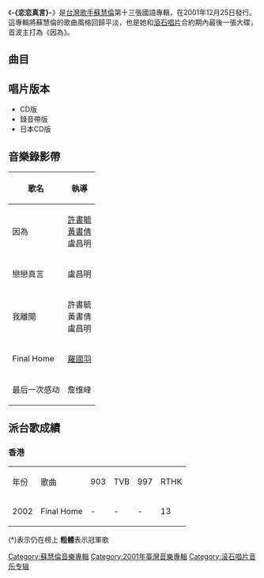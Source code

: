 {{noteTA
|T=zh-hant:恋恋真言; zh-hans:恋恋真言;
}}
{{Album infobox | <!-- See Wikipedia:WikiProject_Albums -->
|  Name        = -{恋恋真言}-
|  Type        = 專輯
|  Artist      = [[蘇慧倫|蘇慧倫]]
|  Cover       = 蘇慧倫 恋恋真言.jpg
|  Released    = 2001年12月25日
|  Recorded    = 2000年－2001年
|  Genre       = [[國語流行音樂|國語流行音樂]]
|  Length      = 41:04
|  Label       = [[滾石唱片|滾石唱片]]
|  Number      = 
|  Producer    = 見[[#曲目|曲目列表]]
|  Last album  = [[懶人日記|懶人日記]]<br>（1999年）
|  This album  = '''-{恋恋真言}-'''<br>（2001年）
|  Next album  = [[蘇情時間：1990～2002全經典|蘇情時間：1990～2002全經典]]<br>（2002年）
}}
《'''-{恋恋真言}-'''》是[[台灣|台灣]][[歌手|歌手]][[蘇慧倫|蘇慧倫]]第十三張國語專輯，在2001年12月25日發行。這專輯將蘇慧倫的歌曲風格回歸平淡，也是她和[[滾石唱片|滾石唱片]]合約期內最後一張大碟，首波主打為《因為》。

==曲目==
{{Tracklist
| total_length = 41:04

| title1 = 因為
| note1 = 
| longnote1 = 第一主打
| music1 = [[盧昌明|盧昌明]]
| lyrics1 = 盧昌明
| arranger1 = [[Laurence_Juber|Laurence Juber]]
| producer1 = [[王治平|王治平]]<br>盧昌明
| length1 = 3:46

| title2 = 戀戀真言
| note2 = 
| longnote2 = 第二主打
| music2 = 盧昌明
| lyrics2 = 盧昌明
| arranger2 = 王治平
| producer2 = 王治平<br>盧昌明
| length2 = 3:34

| title3 = Final Home
| note3 = 
| longnote3 = 第四主打
| music3 = [[林暐哲|林暐哲]]
| lyrics3 = 林暐哲
| arranger3 = 林暐哲
| producer3 = 林暐哲
| length3 = 5:07

| title4 = 我離開
| note4 = 
| longnote4 = 第三主打
| music4 = [[蘇慧倫|蘇慧倫]]<br>[[劉思偉|劉思偉]]
| lyrics4 = 蘇慧倫
| arranger4 = [[呂聖斐|呂聖斐]]
| producer4 = 林暐哲
| length4 = 5:13

| title5 = Dying
| note5 = 
| longnote5 = 
| music5 = 盧昌明
| lyrics5 = 盧昌明
| arranger5 = 王治平
| producer5 = 王治平<br>盧昌明
| length5 = 4:03

| title6 = 最後一次感動
| note6 = 
| longnote6 = 電影《[[心戀|心戀]]》插曲
| music6 = [[李欣芸|李欣芸]]
| lyrics6 = 盧昌明
| arranger6 = 李欣芸
| producer6 = 林暐哲
| length6 = 4:22

| title7 = 錯覺
| note7 = 
| longnote7 = 
| music7 = [[Jrb|Jrb]]
| lyrics7 = Jrb
| arranger7 = 林暐哲<br>[[徐千秀|徐千秀]]<br>[[蔡坤奇|蔡坤奇]]<br>[[任柏璋|任柏璋]]
| producer7 = 林暐哲
| length7 = 4:03

| title8 = 太快
| note8 = 
| longnote8 = 
| music8 = [[大熊|大熊]]
| lyrics8 = [[大熊|大熊]]
| arranger8 = 林暐哲<br>徐千秀<br>蔡坤奇<br>任柏璋
| producer8 = 林暐哲
| length8 = 3:48

| title9 = 秋天的海
| note9 = 
| longnote9 = 电视剧《[[追梦|追梦]]》片头曲
| music9 = [[周傳雄|周傳雄]]
| lyrics9 = [[姚謙|姚謙]]
| arranger9 = [[李雨寰|李雨寰]]
| producer9 = 李雨寰
| length9 = 4:10

| title10 = 和雨跳舞
| note10 =  
| longnote10 = 重唱1992年歌曲
| music10 = [[陳冠蒨|陳冠蒨]]
| lyrics10 = [[向月娥|向月娥]]
| arranger10 = 林暐哲<br>[[鍾成虎|鍾成虎]]<br>[[陳建騏|陳建騏]]
| producer10 = 林暐哲
| length10 = 2:58

}}

== 唱片版本 ==
* CD版
* 錄音帶版
* 日本CD版

==音樂錄影帶==
{| class="wikitable"
! 歌名 !! 執導 
|-
| 因為 || [[許書毓|許書毓]]<br>[[黃書倩|黃書倩]]<br>盧昌明
|-
| 戀戀真言 || 盧昌明
|-
| 我離開 || 許書毓<br>黃書倩<br>盧昌明
|-
| Final Home || [[羅國羽|羅國羽]]
|-
| 最后一次感动 || 詹维峰
|}

==派台歌成績==
===香港===
{| class="wikitable"
|- 
| 年份 || 歌曲 ||903||TVB||997||RTHK
|-
| 2002 || Final Home || - || - || - || 13
|}

(*)表示仍在榜上
'''粗體'''表示冠軍歌

{{蘇慧倫}}

[[Category:蘇慧倫音樂專輯|Category:蘇慧倫音樂專輯]]
[[Category:2001年臺灣音樂專輯|Category:2001年臺灣音樂專輯]]
[[Category:滚石唱片音乐专辑|Category:滚石唱片音乐专辑]]
